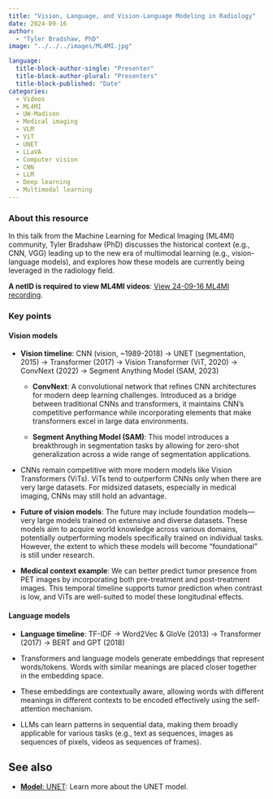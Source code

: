 ```yaml
---
title: "Vision, Language, and Vision-Language Modeling in Radiology"
date: 2024-09-16
author: 
  - "Tyler Bradshaw, PhD"
image: "../../../images/ML4MI.jpg"

language: 
  title-block-author-single: "Presenter"
  title-block-author-plural: "Presenters"
  title-block-published: "Date"
categories:
  - Videos
  - ML4MI
  - UW-Madison
  - Medical imaging
  - VLM
  - ViT
  - UNET
  - LLaVA
  - Computer vision
  - CNN
  - LLM
  - Deep learning
  - Multimodal learning
---
```


### About this resource
In this talk from the Machine Learning for Medical Imaging (ML4MI) community, Tyler Bradshaw (PhD) discusses the historical context (e.g., CNN, VGG) leading up to the new era of multimodal learning (e.g., vision-language models), and explores how these models are currently being leveraged in the radiology field.

**A netID is required to view ML4MI videos**: [View 24-09-16 ML4MI recording](https://mediaspace.wisc.edu/media/Vision%2C+Language%2C+and+Vision-Language+Modeling+in+Radiology+-+Tyler+Bradshaw+-+Sep+2024/1_metec4s2/355339002).

### Key points

#### Vision models
- **Vision timeline**: CNN (vision, ~1989-2018) → UNET (segmentation, 2015) → Transformer (2017) → Vision Transformer (ViT, 2020) → ConvNext (2022) → Segment Anything Model (SAM, 2023)
  
  - **ConvNext**: A convolutional network that refines CNN architectures for modern deep learning challenges. Introduced as a bridge between traditional CNNs and transformers, it maintains CNN's competitive performance while incorporating elements that make transformers excel in large data environments.
  
  - **Segment Anything Model (SAM)**: This model introduces a breakthrough in segmentation tasks by allowing for zero-shot generalization across a wide range of segmentation applications.
  
- CNNs remain competitive with more modern models like Vision Transformers (ViTs). ViTs tend to outperform CNNs only when there are very large datasets. For midsized datasets, especially in medical imaging, CNNs may still hold an advantage.
  
- **Future of vision models**: The future may include foundation models—very large models trained on extensive and diverse datasets. These models aim to acquire world knowledge across various domains, potentially outperforming models specifically trained on individual tasks. However, the extent to which these models will become "foundational" is still under research.
  
- **Medical context example**: We can better predict tumor presence from PET images by incorporating both pre-treatment and post-treatment images. This temporal timeline supports tumor prediction when contrast is low, and ViTs are well-suited to model these longitudinal effects.

#### Language models
- **Language timeline**: TF-IDF → Word2Vec & GloVe (2013) → Transformer (2017) → BERT and GPT (2018)
  
- Transformers and language models generate embeddings that represent words/tokens. Words with similar meanings are placed closer together in the embedding space.

- These embeddings are contextually aware, allowing words with different meanings in different contexts to be encoded effectively using the self-attention mechanism.

- LLMs can learn patterns in sequential data, making them broadly applicable for various tasks (e.g., text as sequences, images as sequences of pixels, videos as sequences of frames).


## See also
- [**Model**: UNET](https://uw-madison-datascience.github.io/ML-X-Nexus/Toolbox/Models/UNET.html): Learn more about the UNET model.
